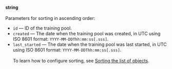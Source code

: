 **string**<br/><br/>Parameters for sorting in ascending order:

- `id` — ID of the training pool.
- `created` — The date when the training pool was created, in UTC using ISO 8601 format: `YYYY-MM-DDThh:mm:ss[.sss]`.
- `last_started` — The date when the training pool was last started, in UTC using ISO 8601 format: `YYYY-MM-DDThh:mm:ss[.sss]`.<br/><br/>To learn how to configure sorting, see [Sorting the list of objects](/docs-new/api/sorting).